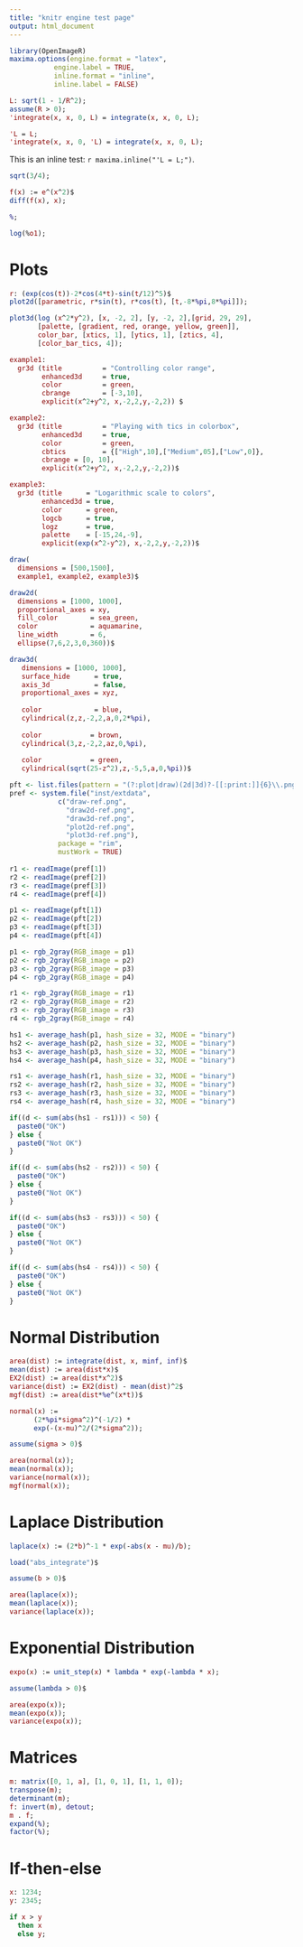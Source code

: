 ```yaml
---
title: "knitr engine test page"
output: html_document
---
```


```r
library(OpenImageR)
maxima.options(engine.format = "latex", 
	       engine.label = TRUE,
	       inline.format = "inline", 
	       inline.label = FALSE)
```

```maxima
L: sqrt(1 - 1/R^2);
assume(R > 0);
'integrate(x, x, 0, L) = integrate(x, x, 0, L);
```

```maxima
'L = L;
'integrate(x, x, 0, 'L) = integrate(x, x, 0, L);
```

This is an inline test: `r maxima.inline("'L = L;")`.


```maxima
sqrt(3/4);
```

```maxima
f(x) := e^(x^2)$
diff(f(x), x);
```

```maxima
%;
```

```maxima
log(%o1);
```


# Plots

```maxima
r: (exp(cos(t))-2*cos(4*t)-sin(t/12)^5)$
plot2d([parametric, r*sin(t), r*cos(t), [t,-8*%pi,8*%pi]]);
```

```maxima
plot3d(log (x^2*y^2), [x, -2, 2], [y, -2, 2],[grid, 29, 29],
       [palette, [gradient, red, orange, yellow, green]],
       color_bar, [xtics, 1], [ytics, 1], [ztics, 4],
       [color_bar_tics, 4]);
```

```maxima
example1:
  gr3d (title          = "Controlling color range",
        enhanced3d     = true,
        color          = green,
        cbrange        = [-3,10],
        explicit(x^2+y^2, x,-2,2,y,-2,2)) $

example2:
  gr3d (title          = "Playing with tics in colorbox",
        enhanced3d     = true,
        color          = green,
        cbtics         = {["High",10],["Medium",05],["Low",0]},
        cbrange = [0, 10],
        explicit(x^2+y^2, x,-2,2,y,-2,2))$

example3:
  gr3d (title      = "Logarithmic scale to colors",
        enhanced3d = true,
        color      = green,
        logcb      = true,
        logz       = true,
        palette    = [-15,24,-9],
        explicit(exp(x^2-y^2), x,-2,2,y,-2,2))$

draw(
  dimensions = [500,1500],
  example1, example2, example3)$
```

```maxima
draw2d(
  dimensions = [1000, 1000],
  proportional_axes = xy,
  fill_color        = sea_green,
  color             = aquamarine,
  line_width        = 6,
  ellipse(7,6,2,3,0,360))$
```


```maxima
draw3d(
   dimensions = [1000, 1000],
   surface_hide      = true,
   axis_3d           = false,
   proportional_axes = xyz,
 
   color             = blue,
   cylindrical(z,z,-2,2,a,0,2*%pi), 
 
   color            = brown,
   cylindrical(3,z,-2,2,az,0,%pi),
 
   color            = green,
   cylindrical(sqrt(25-z^2),z,-5,5,a,0,%pi))$
```


```r
pft <- list.files(pattern = "(?:plot|draw)(2d|3d)?-[[:print:]]{6}\\.png", full.names = TRUE)
pref <- system.file("inst/extdata", 
		    c("draw-ref.png",
		      "draw2d-ref.png", 
		      "draw3d-ref.png", 
		      "plot2d-ref.png", 
		      "plot3d-ref.png"), 
		    package = "rim", 
		    mustWork = TRUE)
 
r1 <- readImage(pref[1])
r2 <- readImage(pref[2])
r3 <- readImage(pref[3])
r4 <- readImage(pref[4])

p1 <- readImage(pft[1])
p2 <- readImage(pft[2])
p3 <- readImage(pft[3])
p4 <- readImage(pft[4])

p1 <- rgb_2gray(RGB_image = p1)
p2 <- rgb_2gray(RGB_image = p2)
p3 <- rgb_2gray(RGB_image = p3)
p4 <- rgb_2gray(RGB_image = p4)

r1 <- rgb_2gray(RGB_image = r1)
r2 <- rgb_2gray(RGB_image = r2)
r3 <- rgb_2gray(RGB_image = r3)
r4 <- rgb_2gray(RGB_image = r4)

hs1 <- average_hash(p1, hash_size = 32, MODE = "binary")
hs2 <- average_hash(p2, hash_size = 32, MODE = "binary")
hs3 <- average_hash(p3, hash_size = 32, MODE = "binary")
hs4 <- average_hash(p4, hash_size = 32, MODE = "binary")

rs1 <- average_hash(r1, hash_size = 32, MODE = "binary")
rs2 <- average_hash(r2, hash_size = 32, MODE = "binary")
rs3 <- average_hash(r3, hash_size = 32, MODE = "binary")
rs4 <- average_hash(r4, hash_size = 32, MODE = "binary")

if((d <- sum(abs(hs1 - rs1))) < 50) {
  paste0("OK")
} else {
  paste0("Not OK")
}

if((d <- sum(abs(hs2 - rs2))) < 50) {
  paste0("OK")
} else {
  paste0("Not OK")
}

if((d <- sum(abs(hs3 - rs3))) < 50) {
  paste0("OK")
} else {
  paste0("Not OK")
}

if((d <- sum(abs(hs4 - rs4))) < 50) {
  paste0("OK")
} else {
  paste0("Not OK")
}
```

# Normal Distribution

```maxima
area(dist) := integrate(dist, x, minf, inf)$
mean(dist) := area(dist*x)$
EX2(dist) := area(dist*x^2)$
variance(dist) := EX2(dist) - mean(dist)^2$
mgf(dist) := area(dist*%e^(x*t))$
```

```maxima
normal(x) := 
      (2*%pi*sigma^2)^(-1/2) * 
      exp(-(x-mu)^2/(2*sigma^2));

assume(sigma > 0)$

area(normal(x));
mean(normal(x));
variance(normal(x));
mgf(normal(x));
```

# Laplace Distribution

```maxima
laplace(x) := (2*b)^-1 * exp(-abs(x - mu)/b);

load("abs_integrate")$

assume(b > 0)$

area(laplace(x));
mean(laplace(x));
variance(laplace(x));
```

# Exponential Distribution

```maxima
expo(x) := unit_step(x) * lambda * exp(-lambda * x);

assume(lambda > 0)$

area(expo(x));
mean(expo(x));
variance(expo(x));
```

# Matrices

```maxima
m: matrix([0, 1, a], [1, 0, 1], [1, 1, 0]);
transpose(m);
determinant(m);
f: invert(m), detout;
m . f;
expand(%);
factor(%);
```

# If-then-else

```maxima
x: 1234;
y: 2345;
```

```maxima
if x > y
  then x
  else y;
```

